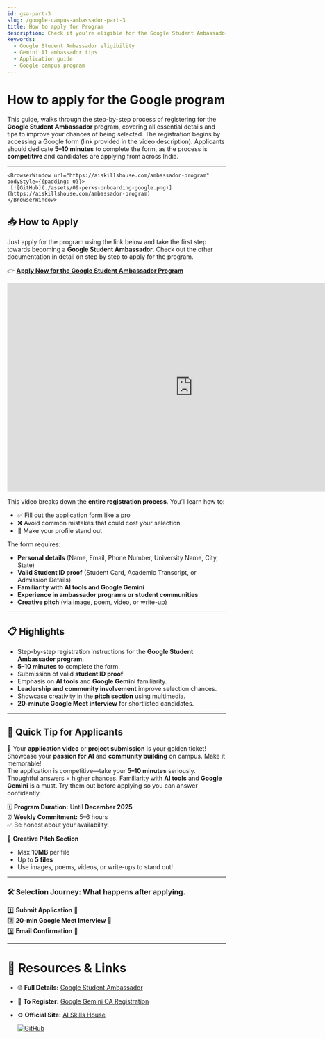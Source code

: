 ```yaml
---
id: gsa-part-3
slug: /google-campus-ambassador-part-3
title: How to apply for Program
description: Check if you’re eligible for the Google Student Ambassador Program and learn how to submit a standout application.
keywords:
  - Google Student Ambassador eligibility
  - Gemini AI ambassador tips
  - Application guide
  - Google campus program
---
```


# How to apply for the Google program


This guide, walks through the step-by-step process of registering for the **Google Student Ambassador** program, covering all essential details and tips to improve your chances of being selected. 
The registration begins by accessing a Google form (link provided in the video description). Applicants should dedicate **5–10 minutes** to complete the form, as the process is **competitive** and candidates are applying from across India.

---

    <BrowserWindow url="https://aiskillshouse.com/ambassador-program" bodyStyle={{padding: 0}}>    
     [![GitHub](./assets/09-perks-onboarding-google.png)](https://aiskillshouse.com/ambassador-program)
    </BrowserWindow>

## 📥 How to Apply
Just apply for the program using the link below and take the first step towards becoming
 a **Google Student Ambassador**. Check out the other documentation in detail on step by step to apply for the program.

👉 **[Apply Now for the Google Student Ambassador Program](https://event.recodehive.com/gemini)**


<iframe width="853" height="480" src="https://www.youtube.com/embed/E8UGbV6F5FY" title="How to Apply for the Google Student Ambassador Program 2025" frameborder="0" allow="accelerometer; autoplay; clipboard-write; encrypted-media; gyroscope; picture-in-picture; web-share" referrerpolicy="strict-origin-when-cross-origin" allowfullscreen></iframe>

This video breaks down the **entire registration process**. You’ll learn how to:

- ✅ Fill out the application form like a pro  
- ❌ Avoid common mistakes that could cost your selection  
- 🌟 Make your profile stand out  

The form requires:
- **Personal details** (Name, Email, Phone Number, University Name, City, State)
- **Valid Student ID proof** (Student Card, Academic Transcript, or Admission Details)
- **Familiarity with AI tools and Google Gemini**
- **Experience in ambassador programs or student communities**
- **Creative pitch** (via image, poem, video, or write-up)

---

## 📋 Highlights
- Step-by-step registration instructions for the **Google Student Ambassador program**.
- **5–10 minutes** to complete the form.
- Submission of valid **student ID proof**.
- Emphasis on **AI tools** and **Google Gemini** familiarity.
- **Leadership and community involvement** improve selection chances.
- Showcase creativity in the **pitch section** using multimedia.
- **20-minute Google Meet interview** for shortlisted candidates.

---
## 🚀 Quick Tip for Applicants
🎯 Your **application video** or **project submission** is your golden ticket!  
Showcase your **passion for AI** and **community building** on campus. Make it memorable!  
The application is competitive—take your **5–10 minutes** seriously. Thoughtful answers = higher chances.
Familiarity with **AI tools** and **Google Gemini** is a must. Try them out before applying so you can answer confidently.


🗓 **Program Duration:** Until **December 2025**  
⏰ **Weekly Commitment:** 5–6 hours  
✅ Be honest about your availability.

🎨 **Creative Pitch Section**  
- Max **10MB** per file  
- Up to **5 files**  
- Use images, poems, videos, or write-ups to stand out!  

---

### 🛠 Selection Journey: What happens after applying.
1️⃣ **Submit Application** 📩  
2️⃣ **20-min Google Meet Interview** 🎥  
3️⃣ **Email Confirmation** 📧  

---

# 🔗 Resources & Links

- 🌐 **Full Details:** [Google Student Ambassador](https://www.gsahelp.info/)
- 📝 **To Register:** [Google Gemini CA Registration](https://event.recodehive.com/gemini)
- ⚙️ **Official Site:** [AI Skills House](https://aiskillshouse.com)

  [![GitHub](./assets/01-Google-banner.png)](https://aiskillshouse.com/)

  <GiscusComments/>
